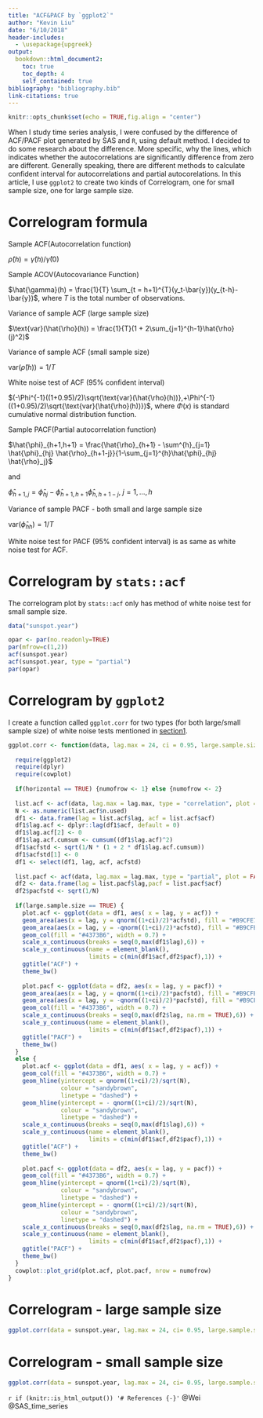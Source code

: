 ```yaml
---
title: "ACF&PACF by `ggplot2`"
author: "Kevin Liu"
date: "6/10/2018"
header-includes:
  - \usepackage{upgreek}
output: 
  bookdown::html_document2:
    toc: true
    toc_depth: 4
    self_contained: true
bibliography: "bibliography.bib"
link-citations: true
---
```


```r
knitr::opts_chunk$set(echo = TRUE,fig.align = "center")
```

When I study time series analysis, I were confused by the difference of ACF/PACF plot generated by SAS and `R`, using default method. I decided to do some research about the difference. More specific, why the lines, which indicates whether the autocorrelations are significantly difference from zero are different. Generally speaking, there are different methods to calculate confident interval for autocorrelations and partial autocorelations. In this article, I use `ggplot2` to create two kinds of Correlogram, one for small sample size, one for large sample size. 

# Correlogram formula

Sample ACF(Autocorrelation function)

$\hat{\rho}(h) = \hat{\gamma}(h)/\hat{\gamma}(0)$

Sample ACOV(Autocovariance Function)

$\hat{\gamma}(h) = \frac{1}{T} \sum_{t = h+1}^{T}(y_t-\bar{y})(y_{t-h}-\bar{y})$, where $T$ is the total number of observations. 

Variance of sample ACF (large sample size)

$\text{var}(\hat{\rho}(h)) = \frac{1}{T}(1 + 2\sum_{j=1}^{h-1}\hat{\rho}(j)^2)$

Variance of sample ACF (small sample size)

$\text{var}(\hat{\rho}(h)) = 1/T$

White noise test of ACF ($95\%$ confident interval)

$(-\Phi^{-1}((1+0.95)/2)\sqrt{\text{var}(\hat{\rho}(h))},+\Phi^{-1}((1+0.95)/2)\sqrt{\text{var}(\hat{\rho}(h))})$, where $\Phi(x)$ is standard cumulative normal distribution function.

Sample PACF(Partial autocorrelation function)

$\hat{\phi}_{h+1,h+1} = \frac{\hat{\rho}_{h+1} - \sum^{h}_{j=1} \hat{\phi}_{hj} \hat{\rho}_{h+1-j}}{1-\sum_{j=1}^{h}\hat{\phi}_{hj} \hat{\rho}_j}$

and

$\hat{\phi}_{h+1,j} = \hat{\phi}_{hj} - \hat{\phi}_{h+1,h+1} \hat{\phi}_{h,h+1-j} \text{, }j = 1,\dots,h$

Variance of sample PACF - both small and large sample size

$\text{var}(\hat{\phi}_{hh}) = 1/T$

White noise test for PACF ($95\%$ confident interval) is as same as white noise test for ACF.

# Correlogram by `stats::acf`

The correlogram plot by `stats::acf` only has method of white noise test for small sample size.

```r
data("sunspot.year")
```

```r
opar <- par(no.readonly=TRUE)
par(mfrow=c(1,2))
acf(sunspot.year)
acf(sunspot.year, type = "partial")
par(opar)
```

# Correlogram by `ggplot2`

I create a function called `ggplot.corr` for two types (for both large/small sample size) of white noise tests mentioned in [section1][Correlogram formula]. 

```r
ggplot.corr <- function(data, lag.max = 24, ci = 0.95, large.sample.size = TRUE, horizontal = TRUE,...) {
  
  require(ggplot2)
  require(dplyr)
  require(cowplot)
  
  if(horizontal == TRUE) {numofrow <- 1} else {numofrow <- 2}
  
  list.acf <- acf(data, lag.max = lag.max, type = "correlation", plot = FALSE)
  N <- as.numeric(list.acf$n.used)
  df1 <- data.frame(lag = list.acf$lag, acf = list.acf$acf)
  df1$lag.acf <- dplyr::lag(df1$acf, default = 0)
  df1$lag.acf[2] <- 0
  df1$lag.acf.cumsum <- cumsum((df1$lag.acf)^2)
  df1$acfstd <- sqrt(1/N * (1 + 2 * df1$lag.acf.cumsum))
  df1$acfstd[1] <- 0
  df1 <- select(df1, lag, acf, acfstd)
  
  list.pacf <- acf(data, lag.max = lag.max, type = "partial", plot = FALSE)
  df2 <- data.frame(lag = list.pacf$lag,pacf = list.pacf$acf)
  df2$pacfstd <- sqrt(1/N)
  
  if(large.sample.size == TRUE) {
    plot.acf <- ggplot(data = df1, aes( x = lag, y = acf)) +
    geom_area(aes(x = lag, y = qnorm((1+ci)/2)*acfstd), fill = "#B9CFE7") +
    geom_area(aes(x = lag, y = -qnorm((1+ci)/2)*acfstd), fill = "#B9CFE7") +
    geom_col(fill = "#4373B6", width = 0.7) +
    scale_x_continuous(breaks = seq(0,max(df1$lag),6)) +
    scale_y_continuous(name = element_blank(), 
                       limits = c(min(df1$acf,df2$pacf),1)) +
    ggtitle("ACF") +
    theme_bw()
    
    plot.pacf <- ggplot(data = df2, aes(x = lag, y = pacf)) +
    geom_area(aes(x = lag, y = qnorm((1+ci)/2)*pacfstd), fill = "#B9CFE7") +
    geom_area(aes(x = lag, y = -qnorm((1+ci)/2)*pacfstd), fill = "#B9CFE7") +
    geom_col(fill = "#4373B6", width = 0.7) +
    scale_x_continuous(breaks = seq(0,max(df2$lag, na.rm = TRUE),6)) +
    scale_y_continuous(name = element_blank(),
                       limits = c(min(df1$acf,df2$pacf),1)) +
    ggtitle("PACF") +
    theme_bw()
  }
  else {
    plot.acf <- ggplot(data = df1, aes( x = lag, y = acf)) +
    geom_col(fill = "#4373B6", width = 0.7) +
    geom_hline(yintercept = qnorm((1+ci)/2)/sqrt(N), 
               colour = "sandybrown",
               linetype = "dashed") + 
    geom_hline(yintercept = - qnorm((1+ci)/2)/sqrt(N), 
               colour = "sandybrown",
               linetype = "dashed") + 
    scale_x_continuous(breaks = seq(0,max(df1$lag),6)) +
    scale_y_continuous(name = element_blank(), 
                       limits = c(min(df1$acf,df2$pacf),1)) +
    ggtitle("ACF") +
    theme_bw()
    
    plot.pacf <- ggplot(data = df2, aes(x = lag, y = pacf)) +
    geom_col(fill = "#4373B6", width = 0.7) +
    geom_hline(yintercept = qnorm((1+ci)/2)/sqrt(N), 
               colour = "sandybrown",
               linetype = "dashed") + 
    geom_hline(yintercept = - qnorm((1+ci)/2)/sqrt(N), 
               colour = "sandybrown",
               linetype = "dashed") + 
    scale_x_continuous(breaks = seq(0,max(df2$lag, na.rm = TRUE),6)) +
    scale_y_continuous(name = element_blank(),
                       limits = c(min(df1$acf,df2$pacf),1)) +
    ggtitle("PACF") +
    theme_bw()
  }
  cowplot::plot_grid(plot.acf, plot.pacf, nrow = numofrow)
}
```

# Correlogram - large sample size
```r
ggplot.corr(data = sunspot.year, lag.max = 24, ci= 0.95, large.sample.size = TRUE, horizontal = TRUE)
```

# Correlogram - small sample size
```r
ggplot.corr(data = sunspot.year, lag.max = 24, ci= 0.95, large.sample.size = FALSE, horizontal = TRUE)
```

`r if (knitr::is_html_output()) '# References {-}'`
@Wei
@SAS_time_series